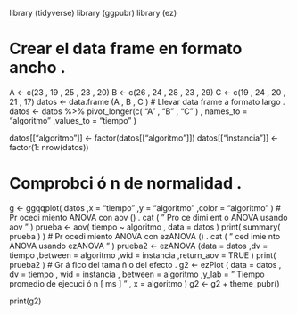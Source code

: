 library (tidyverse)
library (ggpubr)
library (ez)

# Crear el data frame en formato ancho .
A <- c(23 , 19 , 25 , 23 , 20)
B <- c(26 , 24 , 28 , 23 , 29)
C <- c(19 , 24 , 20 , 21 , 17)
datos <- data.frame (A , B , C )
# Llevar data frame a formato largo .
datos <- datos %>% pivot_longer(c( "A" , "B" , "C" ) ,
names_to = "algoritmo" ,values_to = "tiempo" )

datos[["algoritmo"]] <- factor(datos[["algoritmo"]])
datos[["instancia"]] <- factor(1: nrow(datos))

# Comprobci ó n de normalidad .
g <- ggqqplot( datos ,x = "tiempo" ,y = "algoritmo" ,color = "algoritmo" )
# Pr ocedi miento ANOVA con aov () .
cat ( " Pro ce dimi ent o ANOVA usando aov \n\n " )
prueba <- aov( tiempo ~ algoritmo , data = datos )
print( summary( prueba ) )
# Pr ocedi miento ANOVA con ezANOVA () .
cat ( " \n\nPro ced imie nto ANOVA usando ezANOVA \n\n " )
prueba2 <- ezANOVA (data = datos ,dv = tiempo ,between = algoritmo ,wid = instancia ,return_aov = TRUE )
print( prueba2 )
# Gr á fico del tama ñ o del efecto .
g2 <- ezPlot (
data = datos ,
dv = tiempo ,
wid = instancia ,
between = algoritmo ,y_lab = " Tiempo promedio de ejecuci ó n [ ms ] " ,
x = algoritmo ) 
g2 <- g2 + theme_pubr()

print(g2)
